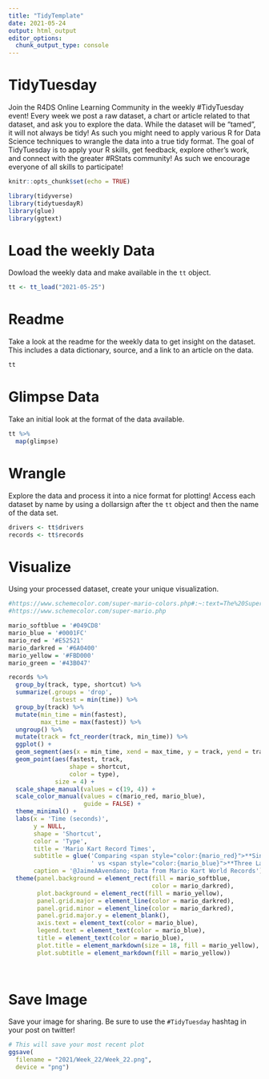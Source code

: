 ```yaml
---
title: "TidyTemplate"
date: 2021-05-24
output: html_output
editor_options: 
  chunk_output_type: console
---
```


# TidyTuesday

Join the R4DS Online Learning Community in the weekly #TidyTuesday event!
Every week we post a raw dataset, a chart or article related to that dataset, and ask you to explore the data.
While the dataset will be “tamed”, it will not always be tidy! As such you might need to apply various R for Data Science techniques to wrangle the data into a true tidy format.
The goal of TidyTuesday is to apply your R skills, get feedback, explore other’s work, and connect with the greater #RStats community!
As such we encourage everyone of all skills to participate!

```r

knitr::opts_chunk$set(echo = TRUE)

library(tidyverse)
library(tidytuesdayR)
library(glue)
library(ggtext)

```

# Load the weekly Data

Dowload the weekly data and make available in the `tt` object.

```r

tt <- tt_load("2021-05-25")

```


# Readme

Take a look at the readme for the weekly data to get insight on the dataset.
This includes a data dictionary, source, and a link to an article on the data.

```r

tt

```


# Glimpse Data

Take an initial look at the format of the data available.

```r

tt %>% 
  map(glimpse)

```

# Wrangle

Explore the data and process it into a nice format for plotting! Access each dataset by name by using a dollarsign after the `tt` object and then the name of the data set.

```r

drivers <- tt$drivers
records <- tt$records

```


# Visualize

Using your processed dataset, create your unique visualization.

```r

#https://www.schemecolor.com/super-mario-colors.php#:~:text=The%20Super%20Mario%20Logo%20Colors,created%20by%20user%20Keshav%20Naidu.
#https://www.schemecolor.com/super-mario.php

mario_softblue = '#049CD8'
mario_blue = '#0001FC'
mario_red = '#E52521'
mario_darkred = '#6A0400'
mario_yellow = '#FBD000'
mario_green = '#43B047'

records %>%
  group_by(track, type, shortcut) %>%
  summarize(.groups = 'drop',
            fastest = min(time)) %>% 
  group_by(track) %>%
  mutate(min_time = min(fastest),
         max_time = max(fastest)) %>%
  ungroup() %>%
  mutate(track = fct_reorder(track, min_time)) %>% 
  ggplot() +
  geom_segment(aes(x = min_time, xend = max_time, y = track, yend = track)) +
  geom_point(aes(fastest, track, 
                 shape = shortcut,
                 color = type),
             size = 4) +
  scale_shape_manual(values = c(19, 4)) +
  scale_color_manual(values = c(mario_red, mario_blue),
                     guide = FALSE) +
  theme_minimal() +
  labs(x = 'Time (seconds)',
       y = NULL,
       shape = 'Shortcut',
       color = 'Type',
       title = 'Mario Kart Record Times',
       subtitle = glue('Comparing <span style="color:{mario_red}">**Single Lap times**</span>',
                       ' vs <span style="color:{mario_blue}">**Three Lap times**</span>'),
       caption = '@JaimeAAvendano; Data from Mario Kart World Records') +
  theme(panel.background = element_rect(fill = mario_softblue,
                                        color = mario_darkred),
        plot.background = element_rect(fill = mario_yellow),
        panel.grid.major = element_line(color = mario_darkred),
        panel.grid.minor = element_line(color = mario_darkred),
        panel.grid.major.y = element_blank(),
        axis.text = element_text(color = mario_blue),
        legend.text = element_text(color = mario_blue),
        title = element_text(color = mario_blue),
        plot.title = element_markdown(size = 18, fill = mario_yellow),
        plot.subtitle = element_markdown(fill = mario_yellow))

    
```

# Save Image

Save your image for sharing. Be sure to use the `#TidyTuesday` hashtag in your post on twitter! 

```r

# This will save your most recent plot
ggsave(
  filename = "2021/Week_22/Week_22.png",
  device = "png")

```
